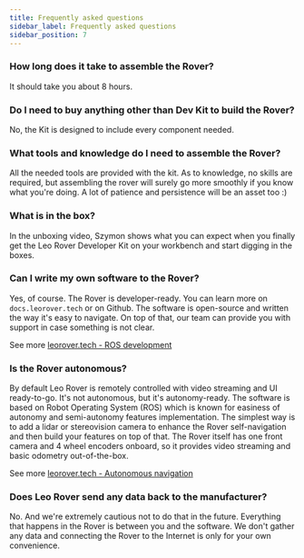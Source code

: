 ```yaml
---
title: Frequently asked questions
sidebar_label: Frequently asked questions
sidebar_position: 7
---
```



### How long does it take to assemble the Rover?

It should take you about 8 hours.

### Do I need to buy anything other than Dev Kit to build the Rover?

No, the Kit is designed to include every component needed.

### What tools and knowledge do I need to assemble the Rover?

All the needed tools are provided with the kit. As to knowledge, no skills are required,
but assembling the rover will surely go more smoothly if you know what you're doing.
A lot of patience and persistence will be an asset too :)

### What is in the box?

In the unboxing video, Szymon shows what you can expect when you finally get the
Leo Rover Developer Kit on your workbench and start digging in the boxes.

<div
    className="video-container"
    style={{
        width: 600,
        height: 'auto',
        objectFit: 'contain',
        display: 'block',
        margin: 'auto',
  }}>
  <LiteYouTubeEmbed
    id="C_blxqBQr7Q"
    params="autoplay=0&autohide=1&showinfo=0&rel=0"
    poster="hqdefault"
    title="Leo Rover Unboxing and Getting Started"
    webp
  />
</div>

### Can I write my own software to the Rover?

Yes, of course. The Rover is developer-ready. You can learn more on `docs.leorover.tech` or on Github.
The software is open-source and written the way it's easy to navigate.
On top of that, our team can provide you with support in case something is not clear.

See more [leorover.tech - ROS development](https://www.leorover.tech/guides/ros-development)

### Is the Rover autonomous?

By default Leo Rover is remotely controlled with video streaming and UI ready-to-go.
It's not autonomous, but it's autonomy-ready.
The software is based on Robot Operating System (ROS) which is known for easiness of autonomy and semi-autonomy features implementation.
The simplest way is to add a lidar or stereovision camera to enhance the Rover self-navigation and then build your features on top of that.
The Rover itself has one front camera and 4 wheel encoders onboard, so it provides video streaming and basic odometry out-of-the-box. 

See more [leorover.tech - Autonomous navigation](https://www.leorover.tech/guides/autonomous-navigation)

### Does Leo Rover send any data back to the manufacturer?

No. And we're extremely cautious not to do that in the future. Everything that happens in the Rover is between you and the software. We don't gather any data and connecting the Rover to the Internet is only for your own convenience.
